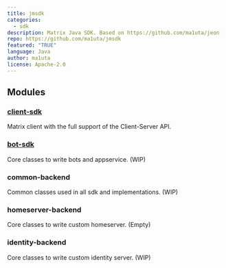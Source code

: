 ```yaml
---
title: jmsdk
categories:
  - sdk
description: Matrix Java SDK. Based on https://github.com/ma1uta/jeon
repo: https://github.com/ma1uta/jmsdk
featured: "TRUE"
language: Java
author: ma1uta
license: Apache-2.0
---
```


## Modules

### [client-sdk](https://github.com/ma1uta/jmsdk/blob/master/client-sdk/Readme.md)

Matrix client with the full support of the Client-Server API.

### [bot-sdk](https://github.com/ma1uta/jmsdk/blob/master/docs/Bot-sdk.md)

Core classes to write bots and appservice. (WIP)

### common-backend

Common classes used in all sdk and implementations. (WIP)

### homeserver-backend

Core classes to write custom homeserver. (Empty)

### identity-backend

Core classes to write custom identity server. (WIP)
